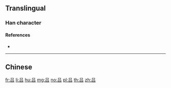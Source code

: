 {{also|呂}}
==Translingual==

===Han character===
{{Han char|rn=30|rad=口|as=03|sn=6|four=|canj=RR|ids=⿱口口}}

====References====
* {{Han ref|kx=0177.021|hdz=10577.120|uh=5415}}

----

==Chinese==
{{zh-see|呂}}

[[fr:吕]]
[[li:吕]]
[[hu:吕]]
[[mg:吕]]
[[no:吕]]
[[pl:吕]]
[[th:吕]]
[[zh:吕]]